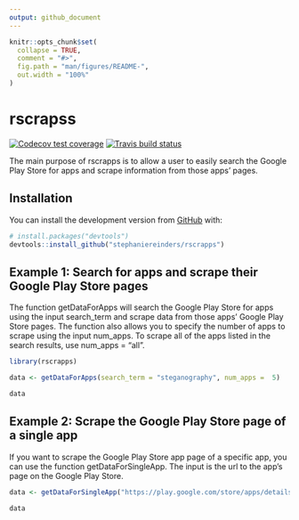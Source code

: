 ```yaml
---
output: github_document
---
```


<!-- README.md is generated from README.Rmd. Please edit that file -->

```r
knitr::opts_chunk$set(
  collapse = TRUE,
  comment = "#>",
  fig.path = "man/figures/README-",
  out.width = "100%"
)
```

# rscrapss

<!-- badges: start -->
[![Codecov test coverage](https://codecov.io/gh/stephaniereinders/rscrapps/branch/master/graph/badge.svg)](https://codecov.io/gh/stephaniereinders/rscrapps?branch=master)
[![Travis build status](https://travis-ci.com/stephaniereinders/rscrapps.svg?branch=master)](https://travis-ci.com/stephaniereinders/rscrapps)
<!-- badges: end -->

The main purpose of rscrapps is to allow a user to easily search the Google Play Store for apps and scrape information from those apps' pages.

## Installation

<!-- You can install the released version of rscrapps from [CRAN](https://CRAN.R-project.org) with: -->

<!-- ``` r -->
<!-- install.packages("rscrapps") -->
<!-- ``` -->

You can install the development version from [GitHub](https://github.com/) with:

``` r
# install.packages("devtools")
devtools::install_github("stephaniereinders/rscrapps")
```

## Example 1: Search for apps and scrape their Google Play Store pages 

The function getDataForApps will search the Google Play Store for apps using the input search_term and scrape data from those apps' Google Play Store pages. The function also allows you to specify the number of apps to scrape using the input num_apps. To scrape all of the apps listed in the search results, use num_apps = "all". 

```r
library(rscrapps)

data <- getDataForApps(search_term = "steganography", num_apps =  5)

data

```

## Example 2: Scrape the Google Play Store page of a single app

If you want to scrape the Google Play Store app page of a specific app, you can use the function getDataForSingleApp. The input is the url to the app's page on the Google Play Store.

```r
data <- getDataForSingleApp("https://play.google.com/store/apps/details?id=com.hulu.plus")

data
```



